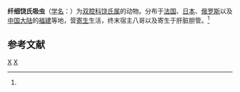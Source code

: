 {{Speciesbox
| genus = Lutztrema
| species = attenuatum
| authority = (Dujardin, 1845)<ref name='id9926'>{{cite web| url =http://www.bioinfo.cn/db05/BjdwSpecies.php?action=view&id=9926| title =纤细饶氏吸虫| work =《中国动物物种编目数据库》| publisher =中国科学院微生物研究所| author =中国科学院动物研究所| accessdate =2009-04-16| deadurl =yes| archiveurl =https://web.archive.org/web/20160305010814/http://www.bioinfo.cn/db05/BjdwSpecies.php?action=view&id=9926| archivedate =2016-03-05}}</ref>
}}

'''纤细饶氏吸虫'''（[[学名|学名]]：{{lang|la|''Lutztrema attenuatum''}}）为[[双腔科|双腔科]][[饶氏属|饶氏属]]的动物。分布于[[法国|法国]]、[[日本|日本]]、[[俄罗斯|俄罗斯]]以及[[中国大陆|中国大陆]]的[[福建|福建]]等地，营[[寄生|寄生]]生活，终末宿主八哥以及寄生于肝脏胆管。<ref name='id9926'/>

== 参考文献 ==
{{reflist}}

{{Taxonbar}}

[[Category:1845年描述的动物|X]]
[[Category:饶氏属|X]]


{{吸虫小作品}}